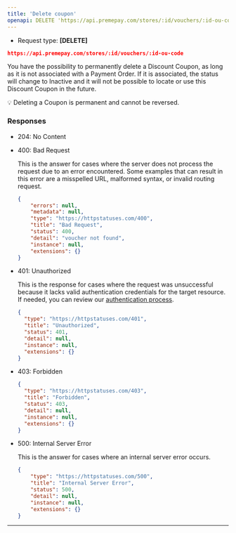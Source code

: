 ```yaml
---
title: 'Delete coupon'
openapi: DELETE 'https://api.premepay.com/stores/:id/vouchers/:id-ou-code'
---
```


* Request type: **\[DELETE]**

```json
https://api.premepay.com/stores/:id/vouchers/:id-ou-code
```


You have the possibility to permanently delete a Discount Coupon, as long as it is not associated with a Payment Order. If it is associated, the status will change to Inactive and it will not be possible to locate or use this Discount Coupon in the future.

>
💡 Deleting a Coupon is permanent and cannot be reversed.



### **Responses**

- 204: No Content
- 400: Bad Request
    
    This is the answer for cases where the server does not process the request due to an error encountered. Some examples that can result in this error are a misspelled URL, malformed syntax, or invalid routing request.
    
    ```json
    {
        "errors": null,
        "metadata": null,
        "type": "https://httpstatuses.com/400",
        "title": "Bad Request",
        "status": 400,
        "detail": "voucher not found",
        "instance": null,
        "extensions": {}
    }
    ```
    
- 401: Unauthorized
    
    This is the response for cases where the request was unsuccessful because it lacks valid authentication credentials for the target resource.
    If needed, you can review our [authentication process](https://www.notion.so/Authentication-c941a0cb8e2647b187d87fcf8a314b37?pvs=21).
    
    ```json
    {
      "type": "https://httpstatuses.com/401",
      "title": "Unauthorized",
      "status": 401,
      "detail": null,
      "instance": null,
      "extensions": {}
    }
    ```
    
- 403: Forbidden
    
    ```json
    {
      "type": "https://httpstatuses.com/403",
      "title": "Forbidden",
      "status": 403,
      "detail": null,
      "instance": null,
      "extensions": {}
    }
    ```
    
- 500: Internal Server Error
    
    This is the answer for cases where an internal server error occurs.
    
    ```json
    {
        "type": "https://httpstatuses.com/500",
        "title": "Internal Server Error",
        "status": 500,
        "detail": null,
        "instance": null,
        "extensions": {}
    }
    ```
    

---
